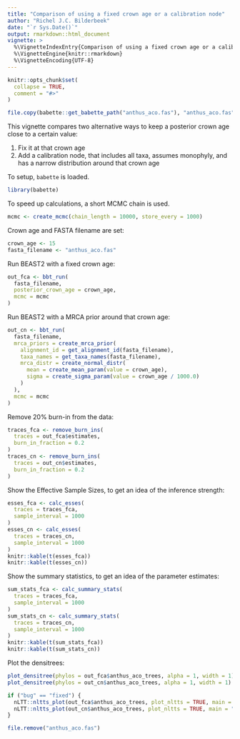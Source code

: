 ```yaml
---
title: "Comparison of using a fixed crown age or a calibration node"
author: "Richel J.C. Bilderbeek"
date: "`r Sys.Date()`"
output: rmarkdown::html_document
vignette: >
  %\VignetteIndexEntry{Comparison of using a fixed crown age or a calibration node}
  %\VignetteEngine{knitr::rmarkdown}
  %\VignetteEncoding{UTF-8}
---
```


```r
knitr::opts_chunk$set(
  collapse = TRUE,
  comment = "#>"
)
```

```r
file.copy(babette::get_babette_path("anthus_aco.fas"), "anthus_aco.fas")
```

This vignette compares two alternative ways to keep a posterior crown
age close to a certain value:

  1. Fix it at that crown age
  2. Add a calibration node, that includes all taxa, assumes monophyly,
     and has a narrow distribution around that crown age 

To setup, `babette` is loaded.

```r
library(babette)
```

To speed up calculations, a short MCMC chain is used.

```r
mcmc <- create_mcmc(chain_length = 10000, store_every = 1000)
```

Crown age and FASTA filename are set:

```r
crown_age <- 15
fasta_filename <- "anthus_aco.fas"
```

Run BEAST2 with a fixed crown age:

```r
out_fca <- bbt_run(
  fasta_filename,
  posterior_crown_age = crown_age,
  mcmc = mcmc
)
```

Run BEAST2 with a MRCA prior around that crown age:

```r
out_cn <- bbt_run(
  fasta_filename,
  mrca_priors = create_mrca_prior(
    alignment_id = get_alignment_id(fasta_filename),
    taxa_names = get_taxa_names(fasta_filename),
    mrca_distr = create_normal_distr(
      mean = create_mean_param(value = crown_age),
      sigma = create_sigma_param(value = crown_age / 1000.0)
    )
  ),
  mcmc = mcmc
)
```

Remove 20% burn-in from the data:

```r
traces_fca <- remove_burn_ins(
  traces = out_fca$estimates, 
  burn_in_fraction = 0.2
)
traces_cn <- remove_burn_ins(
  traces = out_cn$estimates, 
  burn_in_fraction = 0.2
)
```

Show the Effective Sample Sizes, to get an idea
of the inference strength:

```r
esses_fca <- calc_esses(
  traces = traces_fca, 
  sample_interval = 1000
)
esses_cn <- calc_esses(
  traces = traces_cn, 
  sample_interval = 1000
)
knitr::kable(t(esses_fca))
knitr::kable(t(esses_cn))
```

Show the summary statistics, to get an idea
of the parameter estimates:


```r
sum_stats_fca <- calc_summary_stats(
  traces = traces_fca, 
  sample_interval = 1000
)
sum_stats_cn <- calc_summary_stats(
  traces = traces_cn, 
  sample_interval = 1000
)
knitr::kable(t(sum_stats_fca))
knitr::kable(t(sum_stats_cn))
```

Plot the densitrees:

```r
plot_densitree(phylos = out_fca$anthus_aco_trees, alpha = 1, width = 1)
plot_densitree(phylos = out_cn$anthus_aco_trees, alpha = 1, width = 1)
```

```r
if ("bug" == "fixed") {
  nLTT::nltts_plot(out_fca$anthus_aco_trees, plot_nltts = TRUE, main = "Fixed crown age")
  nLTT::nltts_plot(out_cn$anthus_aco_trees, plot_nltts = TRUE, main = "Calibration node")
}
```

```r
file.remove("anthus_aco.fas")
```
